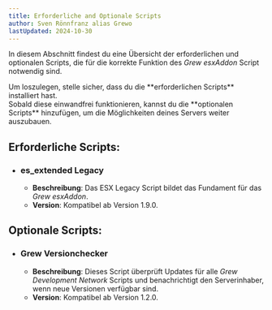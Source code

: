 ```yaml
---
title: Erforderliche and Optionale Scripts
author: Sven Rönnfranz alias Grewo
lastUpdated: 2024-10-30
---
```



<head>
  <link rel="stylesheet" href="./../../src/assets/css/pagestyle.css" />
</head>

In diesem Abschnitt findest du eine Übersicht der erforderlichen und optionalen Scripts, die für die korrekte Funktion des *Grew esxAddon* Script notwendig sind.
<Aside type="tip">
  Um loszulegen, stelle sicher, dass du die **erforderlichen Scripts** installiert hast.<br/>
  Sobald diese einwandfrei funktionieren, kannst du die **optionalen Scripts** hinzufügen, um die Möglichkeiten deines Servers weiter auszubauen.
</Aside>


## Erforderliche Scripts:
- ### <a href="https://github.com/esx-framework/esx-legacy" target="_blank" style="text-decoration: none;">es_extended Legacy</a>
  - **Beschreibung**: Das ESX Legacy Script bildet das Fundament für das *Grew esxAddon*.  
  - **Version**: Kompatibel ab Version 1.9.0.


## Optionale Scripts:
- ###  <a href="https://wiki.grew-development.de/grew_versionchecker/readme" target="_blank" style="text-decoration: none;">Grew Versionchecker</a>
  - **Beschreibung**: Dieses Script überprüft Updates für alle *Grew Development Network* Scripts und benachrichtigt den Serverinhaber, wenn neue Versionen verfügbar sind.
  - **Version**: Kompatibel ab Version 1.2.0.

